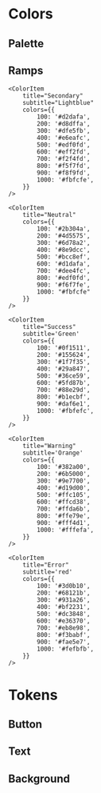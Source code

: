 
# Colors

## Palette

<ColorPalette>
	<ColorItem title="Primary" subtitle="Blue" colors={{ primary: '#3b62ed' }} />
	<ColorItem title="Secondary" subtitle="Lightblue" colors={{ secondary: '#eff2fd' }} />
	<ColorItem title="Neutral" colors={{ neutral: '#fbfcfe' }} />
</ColorPalette>

## Ramps

<ColorPalette>
	<ColorItem
		title="Primary"
		subtitle="Blue"
		colors={{
			100: '#0e1739',
			200: '#1d3077',
			300: '#2c48af',
			400: '#3b62ed',
			500: '#5778ef',
			600: '#738ef2',
			700: '#8fa5f4',
			800: '#abbbf7',
			900: '#c7d2f9',
			1000: '#e3e8fc',
		}}
	/>

    <ColorItem
    	title="Secondary"
    	subtitle="Lightblue"
    	colors={{
    		100: '#d2dafa',
    		200: '#d8dffa',
    		300: '#dfe5fb',
    		400: '#e6eafc',
    		500: '#edf0fd',
    		600: '#eff2fd',
    		700: '#f2f4fd',
    		800: '#f5f7fd',
    		900: '#f8f9fd',
    		1000: '#fbfcfe',
    	}}
    />

    <ColorItem
    	title="Neutral"
    	colors={{
    		100: '#2b304a',
    		200: '#4d5575',
    		300: '#6d78a2',
    		400: '#8e9dcc',
    		500: '#bcc8ef',
    		600: '#d1dafa',
    		700: '#dee4fc',
    		800: '#edf0fd',
    		900: '#f6f7fe',
    		1000: "#fbfcfe"
    	}}
    />

    <ColorItem
    	title="Success"
    	subtitle='Green'
    	colors={{
    		100: '#0f1511',
    		200: '#155624',
    		300: '#1f7f35',
    		400: '#29a847',
    		500: '#36ce59',
    		600: '#5fd87b',
    		700: '#88e29d',
    		800: '#b1ecbf',
    		900: '#daf6e1',
    		1000: '#fbfefc',
    	}}
    />

    <ColorItem
    	title="Warning"
    	subtitle='Orange'
    	colors={{
    		100: '#382a00',
    		200: '#6b5000',
    		300: '#9e7700',
    		400: '#d19d00',
    		500: '#ffc105',
    		600: '#ffcd38',
    		700: '#ffda6b',
    		800: '#ffe79e',
    		900: '#fff4d1',
    		1000: '#fffefa',
    	}}
    />

    <ColorItem
    	title="Error"
    	subtitle='red'
    	colors={{
    		100: '#3d0b10',
    		200: '#68121b',
    		300: '#931a26',
    		400: '#bf2231',
    		500: '#dc3848',
    		600: '#e36370',
    		700: '#eb8e98',
    		800: '#f3babf',
    		900: '#fae5e7',
    		1000: '#fefbfb',
    	}}
    />

</ColorPalette>

# Tokens

## Button

<ColorPalette>
	<ColorItem title="button.primary" subtitle="--color-button-primary" colors={{ 'button.primary': 'var(--color-primary-500)' }} />
	<ColorItem title="button.primary.hover" subtitle="--color-button-primary-hover" colors={{ 'button.primary.hover': 'var(--color-primary-400)' }} />
	<ColorItem title="button.disabled" subtitle="--color-button-disabled" colors={{ 'button.disabled': 'var(--color-neutral-800)' }} />
</ColorPalette>

## Text

<ColorPalette>
	<ColorItem title="text.primary" subtitle="--color-text-primary" colors={{ 'text.primary': 'var(--color-neutral-300)' }} />
	<ColorItem title="text.secondary" subtitle="--color-text-secondary" colors={{ 'text.secondary': 'var(--color-neutral-500)' }} />
	<ColorItem title="text.tertiary" subtitle="--color-text-tertiary" colors={{ 'text.tertiary': 'var(--color-neutral-700)' }} />
	<ColorItem title="text.highlight" subtitle="--color-text-highlight" colors={{ 'text.highlight': 'var(--color-primary-500)' }} />
	<ColorItem title="text.on-primary" subtitle="--color-text-on-primary" colors={{ 'text.on-primary': 'var(--color-secondary-1000)' }} />
	<ColorItem title="text.on-disabled" subtitle="--color-text-on-disabled" colors={{ 'text.on-disabled': 'var(--color-neutral-500)' }} />
</ColorPalette>

## Background

<ColorPalette>
	<ColorItem title="background.primary" subtitle="--color-background-primary" colors={{ 'background.primary': 'var(--color-neutral-1000)' }} />
	<ColorItem title="background.secondary" subtitle="--color-background-secondary" colors={{ 'background.secondary': 'var(--color-neutral-900)' }} />
	<ColorItem title="background.tertiary" subtitle="--color-background-tertiary" colors={{ 'background.tertiary': 'var(--color-neutral-800)' }} />
</ColorPalette>
